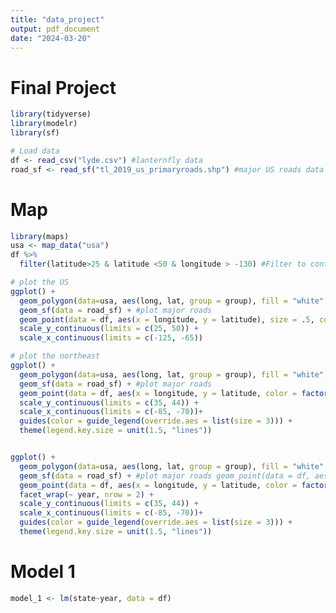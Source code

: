 ---
title: "data_project"
output: pdf_document
date: "2024-03-20"
---

# Final Project

```{r, include = TRUE, warning = FALSE, message = FALSE}
library(tidyverse)
library(modelr)
library(sf)

# Load data
df <- read_csv("lyde.csv") #lanternfly data
road_sf <- read_sf("tl_2019_us_primaryroads.shp") #major US roads data

```

# Map
```{r fig.height=10, fig.width=12}
library(maps)
usa <- map_data("usa")
df %>%
  filter(latitude>25 & latitude <50 & longitude > -130) #Filter to continental US

# plot the US
ggplot() +
  geom_polygon(data=usa, aes(long, lat, group = group), fill = "white", colour = "black") + #plot blank US map
  geom_sf(data = road_sf) + #plot major roads
  geom_point(data = df, aes(x = longitude, y = latitude), size = .5, color = "blue", alpha = .2) + #Plots lanternfly spottings
  scale_y_continuous(limits = c(25, 50)) +
  scale_x_continuous(limits = c(-125, -65))

# plot the northeast
ggplot() +
  geom_polygon(data=usa, aes(long, lat, group = group), fill = "white", colour = "black") + #plot blank US map
  geom_sf(data = road_sf) + #plot major roads
  geom_point(data = df, aes(x = longitude, y = latitude, color = factor(year)), size = .5, alpha = .2) + #Plots lanternfly spottings
  scale_y_continuous(limits = c(35, 44)) +
  scale_x_continuous(limits = c(-85, -70))+
  guides(color = guide_legend(override.aes = list(size = 3))) +
  theme(legend.key.size = unit(1.5, "lines"))


ggplot() + 
  geom_polygon(data=usa, aes(long, lat, group = group), fill = "white", colour = "black") + #plot blank US map
  geom_sf(data = road_sf) + #plot major roads geom_point(data = df, aes(x = longitude, y = latitude)) 
  geom_point(data = df, aes(x = longitude, y = latitude, color = factor(year)), size = .5, alpha = .2) + #Plots lanternfly spottings
  facet_wrap(~ year, nrow = 2) +
  scale_y_continuous(limits = c(35, 44)) +
  scale_x_continuous(limits = c(-85, -70))+
  guides(color = guide_legend(override.aes = list(size = 3))) +
  theme(legend.key.size = unit(1.5, "lines"))

```

# Model 1
```{r, warning = FALSE, message = FALSE, fig.width = 10, fig.height = 3}

model_1 <- lm(state~year, data = df)

```